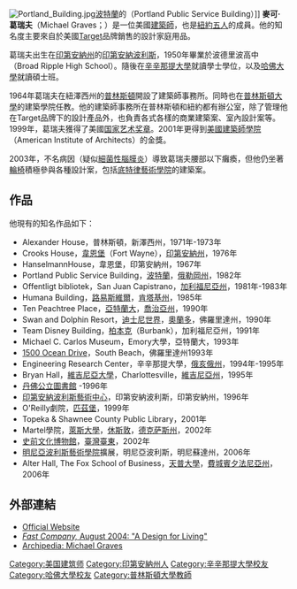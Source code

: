 {{noteTA
|T=zh-cn:迈克尔·格雷夫斯;zh-hant:麥可·葛瑞夫;
|1=zh-hans:明尼阿波利斯;zh-hant:明尼亞波利斯;
|2=zh-cn:迈克尔·格雷夫斯;zh-hant:麥可·葛瑞夫;
|3=zh-cn:格雷夫斯;zh-hant:葛瑞夫;
}}
{{Infobox person
|name          = 麥可·葛瑞夫<br>Michael Graves
|image         = Michael Graves Drawing.jpg
|image_size    =
|caption       = 
|birth_date    = 1934年7月9日
|birth_place   = {{USA}}[[印第安納州|印第安納州]][[印第安納波利斯|印第安納波利斯]]
|death_date    ={{death date and age|2015|3|12|1934|7|9}}
|death_place   ={{USA}}[[紐澤西州|紐澤西州]][[普林斯頓|普林斯頓]]
|body_discovered =
|death_cause   =
|resting_place =
|resting_place_coordinates =
|residence     =
|nationality   = {{USA}}
|citizenship   =
|other_names   =
|known_for     =
|education     =
|alma_mater    = 波德里波高中（Broad Ripple High School）<br/>[[辛辛納提大學|辛辛納提大學]]
|employer      = [[孟菲斯集團|孟菲斯集團]]
|occupation    = [[產品設計|產品設計]]師<br />[[建築師|建築師]]
|years_active  = 1934年～2015年
|title         =
|salary        =
|networth      =
|height        =
|weight        =
|term          =
|predecessor   =
|successor     =
|party         =
|opponents     =
|boards        =
|religion      =
|spouse        =
|partner       =
|children      = 
|parents       =
|relations     =
|callsign      =
|signature     =
|website       = 
|footnotes     =
}}
[[File:Portland_Building.jpg|thumb]][[波特蘭|波特蘭]]的{{le|波特蘭公眾服務大樓|Portland Public Service Building}}（Portland Public Service Building）]]
'''麥可·葛瑞夫'''（Michael Graves；{{bd|1934年|7月9日|2015年|3月12日}}）是一位美國[[建築師|建築師]]，也是[[紐約五人|紐約五人]]的成員。他的知名度主要來自於美國[[Target|Target]]品牌銷售的設計家庭用品。

葛瑞夫出生在[[印第安納州|印第安納州]]的[[印第安納波利斯|印第安納波利斯]]，1950年畢業於波德里波高中（Broad Ripple High School）。隨後在[[辛辛那提大學|辛辛那提大學]]就讀學士學位，以及[[哈佛大學|哈佛大學]]就讀碩士班。

1964年葛瑞夫在紐澤西州的[[普林斯顿_(新泽西州)|普林斯頓]]開設了建築師事務所。同時也在[[普林斯頓大學|普林斯頓大學]]的建築學院任教。他的建築師事務所在普林斯頓和紐約都有辦公室，除了管理他在Target品牌下的設計產品外，也負責各式各樣的商業建築案、室內設計案等。1999年，葛瑞夫獲得了美國[[国家艺术奖章|国家艺术奖章]]。2001年更得到[[美國建築師學院|美國建築師學院]]（American Institute of Architects）的金獎。

2003年，不名病因（疑似[[細菌性腦膜炎|細菌性腦膜炎]]）導致葛瑞夫腰部以下癱瘓，但他仍坐著[[輪椅|輪椅]]積極參與各種設計案，包括[[底特律藝術學院|底特律藝術學院]]的建築案。

==作品==
他現有的知名作品如下：
*Alexander House，普林斯頓，新澤西州，1971年-1973年
*Crooks House，[[韋恩堡|韋恩堡]]（Fort Wayne），[[印第安納州|印第安納州]]，1976年
*HanselmannHouse，韋恩堡，印第安納州，1967年
*Portland Public Service Building，[[波特蘭|波特蘭]]，[[俄勒岡州|俄勒岡州]]，1982年
*Offentligt bibliotek，San Juan Capistrano，[[加利福尼亞州|加利福尼亞州]]，1981年-1983年
*Humana Building，[[路易斯維爾|路易斯維爾]]，[[肯塔基州|肯塔基州]]，1985年
*Ten Peachtree Place，[[亞特蘭大|亞特蘭大]]，[[喬治亞州|喬治亞州]]，1990年
*Swan and Dolphin Resort，[[華特迪士尼世界度假區|迪士尼世界]]，[[奧蘭多|奧蘭多]]，佛羅里達州，1990年
*Team Disney Building，[[柏本克|柏本克]]（Burbank），加利福尼亞州，1991年
*Michael C. Carlos Museum，Emory大學，亞特蘭大，1993年
*[https://web.archive.org/web/20170526085944/http://1500oceandrive.com/ 1500 Ocean Drive]，South Beach，佛羅里達州1993年
*Engineering Research Center，辛辛那提大學，[[俄亥俄州|俄亥俄州]]，1994年-1995年
*Bryan Hall，[[維吉尼亞大學|維吉尼亞大學]]，Charlottesville，[[維吉尼亞州|維吉尼亞州]]，1995年
*[[丹佛公立圖書館|丹佛公立圖書館]] -1996年
*[http://www.indplsartcenter.org 印第安納波利斯藝術中心]{{Wayback|url=http://www.indplsartcenter.org/ |date=20200611110049 }}，印第安納波利斯，印第安納州，1996年
*O'Reilly劇院，[[匹茲堡|匹茲堡]]，1999年
*Topeka & Shawnee County Public Library，2001年
*Martel學院，[[萊斯大學|萊斯大學]]，[[休斯敦|休斯敦]]，[[德克萨斯州|德克萨斯州]]，2002年
*[[國立臺灣史前文化博物館|史前文化博物館]]，[[臺灣|臺灣]][[臺東市|臺東]]，2002年
*[[明尼亞波利斯藝術學院|明尼亞波利斯藝術學院]]擴展，明尼亞波利斯，明尼蘇達州，2006年
* Alter Hall, The Fox School of Business，[[天普大學|天普大學]]，[[費城|費城]][[賓夕法尼亞州|賓夕法尼亞州]]，2006年

==外部連結==
* [http://www.michaelgraves.com/ Official Website]{{Wayback|url=http://www.michaelgraves.com/ |date=20001110071600 }}
* [http://www.fastcompany.com/magazine/85/graves.html ''Fast Company,'' August 2004: "A Design for Living"]{{Wayback|url=http://www.fastcompany.com/magazine/85/graves.html |date=20061016082357 }}
* [https://web.archive.org/web/20060318173138/http://www.archpedia.com/Architects/Michael-Graves.html Archipedia: Michael Graves]

{{Authority control}}
{{DEFAULTSORT: Graves, Michael}}
[[Category:美国建筑师|Category:美国建筑师]]
[[Category:印第安納州人|Category:印第安納州人]]
[[Category:辛辛那提大學校友|Category:辛辛那提大學校友]]
[[Category:哈佛大學校友|Category:哈佛大學校友]]
[[Category:普林斯頓大學教師|Category:普林斯頓大學教師]]